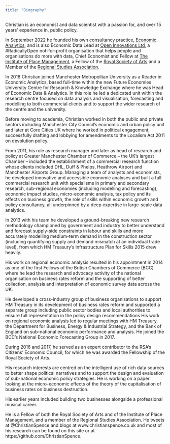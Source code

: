 ```yaml
---
title: "Biography"
---
```


Christian is an economist and data scientist with a passion for, and over 15 years' experience in, public policy.

In September 2022 he founded his own consultancy practice, [Economic Analytics](https://www.economic-analytics.co.uk), and is also Economic Data Lead at [Open Innovations Ltd](https://www.open-innovations.org), a #RadicallyOpen not-for-profit organisation that helps people and organisations do more with data, Chief Economist and Fellow at [The Institute of Place Management](https://www.placemanagement.org/), a Fellow of the [Royal Society of Arts](https://www.thersa.org/) and a Member of the [Regional Studies Association](https://www.regionalstudies.org/).

In 2018 Christian joined Manchester Metropolitan University as a Reader in Economic Analytics, based full-time within the new Future Economies University Centre for Research & Knowledge Exchange where he was Head of Economic Data & Analytics. In this role he led a dedicated unit within the research centre focused on data analysis and visualisation, forecasting and modelling to both commercial clients and to support the wider research of the centre and the university.

Before moving to academia, Christian worked in both the public and private sectors including Manchester City Council’s economic and urban policy unit and later at Core Cities UK where he worked in political engagement, successfully drafting and lobbying for amendments to the Localism Act 2011 on devolution policy.

From 2011, his role as research manager and later as head of research and policy at Greater Manchester Chamber of Commerce – the UK’s largest Chamber – included the establishment of a commercial research function whose clients included DHL, Duff & Phelps, Heathrow Airport and Manchester Airports Group. Managing a team of analysts and economists, he developed innovative and accessible economic analyses and built a full commercial research unit with specialisms in primary and secondary research, sub-regional economies (including modelling and forecasting), economic impact studies, micro-economic analysis, tax policy and its effects on business growth, the role of skills within economic growth and policy consultancy, all underpinned by a deep expertise in large-scale data analytics.

In 2013 with his team he developed a ground-breaking new research methodology championed by government and industry to better understand and forecast supply-side constraints in labour and skills and more accurately modelling medium-term demand in the construction sector (including quantifying supply and demand mismatch at an individual trade level), from which HM Treasury’s Infrastructure Plan for Skills 2015 drew heavily. 

His work on regional economic analysis resulted in his appointment in 2014 as one of the first Fellows of the British Chambers of Commerce (BCC) where he lead the research and advocacy activity of the national organisation on business rates reform and the supporting of better collection, analysis and interpretation of economic survey data across the UK.

He developed a cross-industry group of business organisations to support HM Treasury in its development of business rates reform and supported a separate group including public sector bodies and local authorities to ensure full representation in the policy design recommendations His work on regional economic analysis led to regular meetings with HM Treasury, the Department for Business, Energy & Industrial Strategy, and the Bank of England on sub-national economic performance and analysis. He joined the BCC’s National Economic Forecasting Group in 2017.

During 2016 and 2017, he served as an expert contributor to the RSA’s Citizens’ Economic Council, for which he was awarded the Fellowship of the Royal Society of Arts.

His research interests are centred on the intelligent use of rich data sources to better shape political narratives and to support the design and evaluation of sub-national economic policy strategies. He is working on a paper looking at the micro-economic effects of the theory of the capitalisation of business rates on business destruction.

His earlier years included building two businesses alongside a professional musical career.

He is a Fellow of both the Royal Society of Arts and of the Institute of Place Management, and a member of the Regional Studies Association. He tweets at @ChristianSpence and blogs at www.christianspence.co.uk and most of his research can be found on this site or at https://github.com/ChristianSpence.